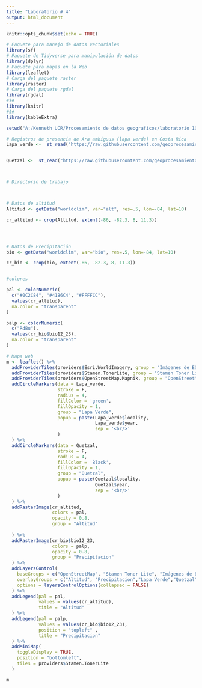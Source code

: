 ---
title: "Laboratorio # 4"
output: html_document
---

```{r setup, include=FALSE}
knitr::opts_chunk$set(echo = TRUE)

# Paquete para manejo de datos vectoriales
library(sf)
# Paquete de Tidyverse para manipulación de datos
library(dplyr)
# Paquete para mapas en la Web
library(leaflet)
# Carga del paquete raster
library(raster)
# Carga del paquete rgdal
library(rgdal)
#$#
library(knitr)
#$#
library(kableExtra)

setwd("A:/Kenneth UCR/Procesamiento de datos geograficos/laboratorio 10")

# Registros de presencia de Ara ambiguus (lapa verde) en Costa Rica
Lapa_verde <-  st_read("https://raw.githubusercontent.com/geoprocesamiento-2020i/datos/master/biodiversidad/registros-presencia/cr/cr-ara-ambiguus.geojson")


Quetzal <-  st_read("https://raw.githubusercontent.com/geoprocesamiento-2020i/datos/master/biodiversidad/registros-presencia/cr/cr_pharomachrus_mocinno.geojson")



# Directorio de trabajo



# Datos de altitud
Altitud <- getData("worldclim", var="alt", res=.5, lon=-84, lat=10)

cr_altitud <- crop(Altitud, extent(-86, -82.3, 8, 11.3)) 




# Datos de Precipitación
bio <- getData("worldclim", var="bio", res=.5, lon=-84, lat=10)

cr_bio <- crop(bio, extent(-86, -82.3, 8, 11.3)) 


#colores

pal <- colorNumeric(
  c("#0C2C84", "#41B6C4", "#FFFFCC"), 
  values(cr_altitud), 
  na.color = "transparent"
)

palp <- colorNumeric(
  c("RdBu"), 
  values(cr_bio$bio12_23), 
  na.color = "transparent"
)


```


```{r}

# Mapa web
m <- leaflet() %>% 
  addProviderTiles(providers$Esri.WorldImagery, group = "Imágenes de ESRI") %>% 
  addProviderTiles(providers$Stamen.TonerLite, group = "Stamen Toner Lite") %>%
  addProviderTiles(providers$OpenStreetMap.Mapnik, group = "OpenStreetMap") %>%
  addCircleMarkers(data = Lapa_verde,
                   stroke = F,
                   radius = 4,
                   fillColor = 'green',
                   fillOpacity = 1,
                   group = "Lapa Verde",
                   popup = paste(Lapa_verde$locality, 
                                 Lapa_verde$year, 
                                 sep = '<br/>'
                   )
  ) %>%
  addCircleMarkers(data = Quetzal,
                   stroke = F,
                   radius = 4,
                   fillColor = 'Black',
                   fillOpacity = 1,
                   group = "Quetzal",
                   popup = paste(Quetzal$locality, 
                                 Quetzal$year, 
                                 sep = '<br/>'
                   )
  ) %>%
  addRasterImage(cr_altitud, 
                 colors = pal, 
                 opacity = 0.8, 
                 group = "Altitud"
                 
  ) %>%
  addRasterImage(cr_bio$bio12_23, 
                 colors = palp, 
                 opacity = 0.8, 
                 group = "Precipitacion"
  ) %>%
  addLayersControl(
    baseGroups = c("OpenStreetMap", "Stamen Toner Lite", "Imágenes de ESRI"),
    overlayGroups = c("Altitud", "Precipitacion","Lapa Verde","Quetzal"),
    options = layersControlOptions(collapsed = FALSE)    
  ) %>%
  addLegend(pal = pal, 
            values = values(cr_altitud), 
            title = "Altitud"
  ) %>%
  addLegend(pal = palp, 
            values = values(cr_bio$bio12_23),
            position = "topleft" ,
            title = "Precipitacion"
  ) %>%
  addMiniMap(
    toggleDisplay = TRUE,
    position = "bottomleft",
    tiles = providers$Stamen.TonerLite
  )

m

```


